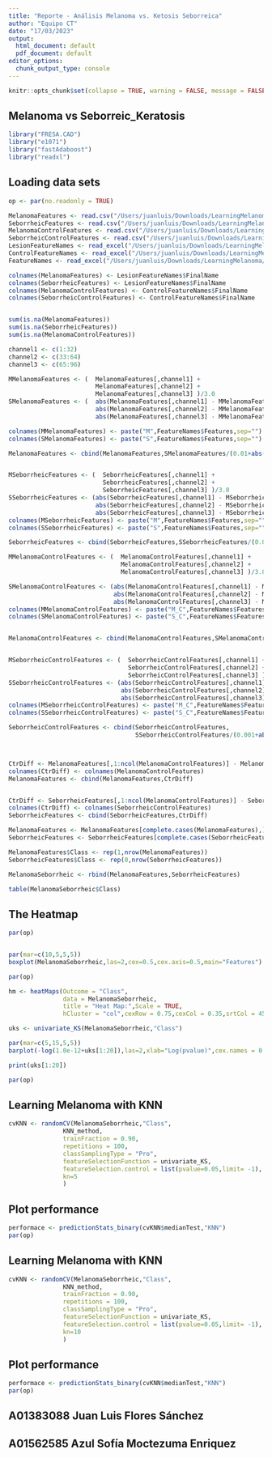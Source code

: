 ```yaml
---
title: "Reporte - Análisis Melanoma vs. Ketosis Seborreica"
author: "Equipo CT"
date: "17/03/2023"
output:
  html_document: default
  pdf_document: default
editor_options:
  chunk_output_type: console
---
```


```r
knitr::opts_chunk$set(collapse = TRUE, warning = FALSE, message = FALSE,comment = "#>")

```

## Melanoma vs Seborreic_Keratosis


```r

library("FRESA.CAD")
library("e1071")
library("fastAdaboost")
library("readxl")

```


## Loading data sets

```r
op <- par(no.readonly = TRUE)

MelanomaFeatures <- read.csv("/Users/juanluis/Downloads/LearningMelanoma/MelanomaLesionFeatures.csv", header=FALSE)
SeborrheicFeatures <- read.csv("/Users/juanluis/Downloads/LearningMelanoma/SeborrheicLesionFeatures.csv", header=FALSE)
MelanomaControlFeatures <- read.csv("/Users/juanluis/Downloads/LearningMelanoma/MelanomaControlFeatures.csv", header=FALSE)
SeborrheicControlFeatures <- read.csv("/Users/juanluis/Downloads/LearningMelanoma/SeborrheicControlFeatures.csv", header=FALSE)
LesionFeatureNames <- read_excel("/Users/juanluis/Downloads/LearningMelanoma/FeatureNames.xlsx")
ControlFeatureNames <- read_excel("/Users/juanluis/Downloads/LearningMelanoma/FeatureNames.xlsx",sheet = "Control")
FeatureNames <- read_excel("/Users/juanluis/Downloads/LearningMelanoma/FeatureNames.xlsx",sheet = "PerChannel")

colnames(MelanomaFeatures) <- LesionFeatureNames$FinalName
colnames(SeborrheicFeatures) <- LesionFeatureNames$FinalName
colnames(MelanomaControlFeatures) <- ControlFeatureNames$FinalName
colnames(SeborrheicControlFeatures) <- ControlFeatureNames$FinalName


sum(is.na(MelanomaFeatures))
sum(is.na(SeborrheicFeatures))
sum(is.na(MelanomaControlFeatures))

channel1 <- c(1:32)
channel2 <- c(33:64)
channel3 <- c(65:96)

MMelanomaFeatures <- (  MelanomaFeatures[,channel1] +
                        MelanomaFeatures[,channel2] +
                        MelanomaFeatures[,channel3] )/3.0
SMelanomaFeatures <- (  abs(MelanomaFeatures[,channel1] - MMelanomaFeatures) +
                        abs(MelanomaFeatures[,channel2] - MMelanomaFeatures) +
                        abs(MelanomaFeatures[,channel3] - MMelanomaFeatures) )/3.0

colnames(MMelanomaFeatures) <- paste("M",FeatureNames$Features,sep="")
colnames(SMelanomaFeatures) <- paste("S",FeatureNames$Features,sep="")

MelanomaFeatures <- cbind(MelanomaFeatures,SMelanomaFeatures/(0.01+abs(MMelanomaFeatures)))


MSeborrheicFeatures <- (  SeborrheicFeatures[,channel1] +
                          SeborrheicFeatures[,channel2] +
                          SeborrheicFeatures[,channel3] )/3.0
SSeborrheicFeatures <- (abs(SeborrheicFeatures[,channel1] - MSeborrheicFeatures) +
                        abs(SeborrheicFeatures[,channel2] - MSeborrheicFeatures) +
                        abs(SeborrheicFeatures[,channel3] - MSeborrheicFeatures))/3.0
colnames(MSeborrheicFeatures) <- paste("M",FeatureNames$Features,sep="")
colnames(SSeborrheicFeatures) <- paste("S",FeatureNames$Features,sep="")

SeborrheicFeatures <- cbind(SeborrheicFeatures,SSeborrheicFeatures/(0.001+abs(MSeborrheicFeatures)))

MMelanomaControlFeatures <- (  MelanomaControlFeatures[,channel1] +
                               MelanomaControlFeatures[,channel2] +
                               MelanomaControlFeatures[,channel3] )/3.0

SMelanomaControlFeatures <- (abs(MelanomaControlFeatures[,channel1] - MMelanomaControlFeatures) +
                             abs(MelanomaControlFeatures[,channel2] - MMelanomaControlFeatures) +
                             abs(MelanomaControlFeatures[,channel3] - MMelanomaControlFeatures))/3.0
colnames(MMelanomaControlFeatures) <- paste("M_C",FeatureNames$Features,sep="")
colnames(SMelanomaControlFeatures) <- paste("S_C",FeatureNames$Features,sep="")


MelanomaControlFeatures <- cbind(MelanomaControlFeatures,SMelanomaControlFeatures/(0.001+abs(MMelanomaControlFeatures)))


MSeborrheicControlFeatures <- (  SeborrheicControlFeatures[,channel1] +
                                 SeborrheicControlFeatures[,channel2] +
                                 SeborrheicControlFeatures[,channel3] )/3.0
SSeborrheicControlFeatures <- (abs(SeborrheicControlFeatures[,channel1] - MSeborrheicControlFeatures) +
                               abs(SeborrheicControlFeatures[,channel2] - MSeborrheicControlFeatures) +
                               abs(SeborrheicControlFeatures[,channel3] - MSeborrheicControlFeatures))/3.0
colnames(MSeborrheicControlFeatures) <- paste("M_C",FeatureNames$Features,sep="")
colnames(SSeborrheicControlFeatures) <- paste("S_C",FeatureNames$Features,sep="")

SeborrheicControlFeatures <- cbind(SeborrheicControlFeatures,
                                   SSeborrheicControlFeatures/(0.001+abs(MSeborrheicControlFeatures)))



CtrDiff <- MelanomaFeatures[,1:ncol(MelanomaControlFeatures)] - MelanomaControlFeatures;
colnames(CtrDiff) <- colnames(MelanomaControlFeatures)
MelanomaFeatures <- cbind(MelanomaFeatures,CtrDiff) 


CtrDiff <- SeborrheicFeatures[,1:ncol(MelanomaControlFeatures)] - SeborrheicControlFeatures;
colnames(CtrDiff) <- colnames(SeborrheicControlFeatures)
SeborrheicFeatures <- cbind(SeborrheicFeatures,CtrDiff)

MelanomaFeatures <- MelanomaFeatures[complete.cases(MelanomaFeatures),]
SeborrheicFeatures <- SeborrheicFeatures[complete.cases(SeborrheicFeatures),]

MelanomaFeatures$Class <- rep(1,nrow(MelanomaFeatures))
SeborrheicFeatures$Class <- rep(0,nrow(SeborrheicFeatures))

MelanomaSeborrheic <- rbind(MelanomaFeatures,SeborrheicFeatures)

table(MelanomaSeborrheic$Class)


```

## The Heatmap
```r
par(op)


par(mar=c(10,5,5,5))
boxplot(MelanomaSeborrheic,las=2,cex=0.5,cex.axis=0.5,main="Features")

par(op)

hm <- heatMaps(Outcome = "Class",
               data = MelanomaSeborrheic,
               title = "Heat Map:",Scale = TRUE,
               hCluster = "col",cexRow = 0.75,cexCol = 0.35,srtCol = 45)

uks <- univariate_KS(MelanomaSeborrheic,"Class")

par(mar=c(5,15,5,5))
barplot(-log(1.0e-12+uks[1:20]),las=2,xlab="Log(pvalue)",cex.names = 0.65,main="Top Features",horiz=TRUE)

print(uks[1:20])

par(op)
```

## Learning Melanoma with KNN

```r
cvKNN <- randomCV(MelanomaSeborrheic,"Class",
               KNN_method,
               trainFraction = 0.90,
               repetitions = 100,
               classSamplingType = "Pro",
               featureSelectionFunction = univariate_KS,
               featureSelection.control = list(pvalue=0.05,limit= -1),
               kn=5
               )

```

## Plot performance

```r
performace <- predictionStats_binary(cvKNN$medianTest,"KNN")
par(op)

```

## Learning Melanoma with KNN

```r
cvKNN <- randomCV(MelanomaSeborrheic,"Class",
               KNN_method,
               trainFraction = 0.90,
               repetitions = 100,
               classSamplingType = "Pro",
               featureSelectionFunction = univariate_KS,
               featureSelection.control = list(pvalue=0.05,limit= -1),
               kn=10
               )

```

## Plot performance

```r
performace <- predictionStats_binary(cvKNN$medianTest,"KNN")
par(op)

```
## A01383088 Juan Luis Flores Sánchez
## A01562585 Azul Sofía Moctezuma Enriquez 
